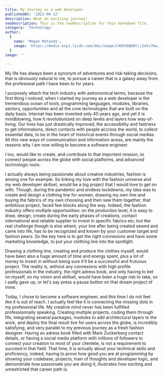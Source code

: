 ```yaml
---
title: My Journey as a web developer
publishedAt: '2022-08-12'
description: What an exciting journey!
seoDescription: This is the seoDescription for this markdown file.
category: 'Technology'
author:
  {
    name: 'Megan Matanda',
    image: 'https://media-exp1.licdn.com/dms/image/C4E03AQHOlcjIeSs7Hw/profile-displayphoto-shrink_200_200/0/1656079264419?e=1665014400&v=beta&t=iqNsDEnusO-SGUDunM-TC5ZJcMGGMq6Yn_xWwOVYXvE',
  }
image: ''
  
---
```

My life  has always been a synonym of adventures and risk-taking decisions, that is obviously natural to me,
to pursue a career that is a galaxy away from the profesional path I have been to for years.

I purposely attach the tech industry with astronomical terms, because the first thing I noticed, when I started my journey as a web developer is the tremendous ocean of tools, programming languages, modules, libraries, sectors, opportunities and all the core technologies that are built on the daily basis. Internet has been invented only 40 years ago, and yet it is mindblowing, how it revolutionized on deep levels and layers how way-of-living.
Our lives has just drastically improved, the accessibility and fastness to get informations, direct contacts with people accross the world, to collect essential data, to be in the heart of historical events through social medias. All this new ways of communication and information acess, are mainly the reasons why I am now willing to become a software engineer.

I too, would like to create, and contribute to that important mission, to connect people across the globe with social platforms, and advanced technologic tools.

I actually always being passionate about creative industries, fashion is among one for example. So linking my love with the fashion universe and my web developer skillset, would be a big project that I would love to get on with. Though, during the pandemic and endless lockdowns, my idea was to create and design a clothing line for women, drawing my own line and buying the fabrics of my own choosing and then sew them together, that ambitious project, faced few blocks along the way. Indeed, the fashion industry offers multiple opportunities: on the production level, it is easy to draw, design, create during the early phases of creations, contact international and reliable supplier to invest in specific fabrics etc; but the real challenge though is else where, your line after being created sewed and came into life, has to be recognized and known by your customer target and fashion peers. So the key here is to get the right connexions and have some marketing knowledge, to put your clothing line into the spotlight.
  
Drawing a clothing line, creating and produce the clothes myself, would have been also a huge amount of time and energy spent, plus a lot of money to invest in without being sure it'll be a successful and frutuous project. The reality is, without any connexions with high profile professionals in the industry, the right adress book, and only having to bet on myself, on my vision and skillset, would have been a huge risk to take, so I sadly gave up, or let's say press a pause button on that dream project of mine. 

Today, I chose to become a software engineer, and this time I do not feel like it is out of reach. I actually feel like it is connecting the missing dots in my professional life. My creative mind never has been fulfilled professionnally speaking. Creating multiple projects, coding them through life, integrating several packages, modules to add architectural layers to the work, and deploy the final result live for users across the globe, is incredibly satisfying, and very parallel to my previous journey as a fresh fashion designer. Having an adress book filled with Mark Zuckerberg contact details, or having a social media platform with millions of followers to connect your creation to most of your clientele, is not a requirement to succeed in that field. That time, it is actually about your technical skills and proficiency, indeed, having to prove how good you are at programming by showing your codebase, projects, train of thoughts and developer logic, and demonstrate how passionate you are doing it, illustrates how exciting and unrestricted that career path is. 



